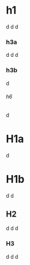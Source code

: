 = h1 =
d
d
d
=== h3a ===
d
d
d
=== h3b ===
d
====== h6 ======
d

= H1a =
d
= H1b =
d
d
== H2 ==
d
d
d
=== H3 ===
d
d
d
